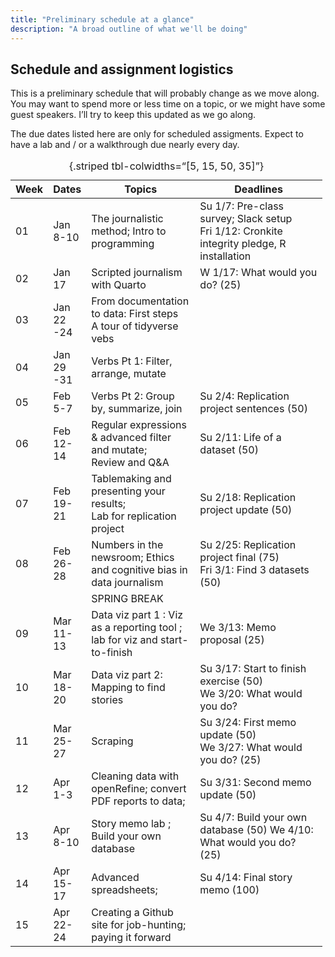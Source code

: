 ```yaml
---
title: "Preliminary schedule at a glance"
description: "A broad outline of what we'll be doing"
---
```


## Schedule and assignment logistics {.unlisted}

This is a preliminary schedule that will probably change as we move along. You may want to spend more or less time on a topic, or we might have some guest speakers. I'll try to keep this updated as we go along.

The due dates listed here are only for scheduled assigments. Expect to have a lab and / or a walkthrough due nearly every day.

+----------+------------+-----------------------------------------------------------------------------+------------------------------------------------------------------------------------------------+
| Week     | Dates      | Topics                                                                      | Deadlines                                                                                      |
+==========+============+=============================================================================+================================================================================================+
| 01       | Jan 8-10   | The journalistic method; Intro to programming                               | Su 1/7: Pre-class survey; Slack setup <br> Fri 1/12: Cronkite integrity pledge, R installation |
+----------+------------+-----------------------------------------------------------------------------+------------------------------------------------------------------------------------------------+
| 02       | Jan 17     | Scripted journalism with Quarto                                             | W 1/17: What would you do? (25)                                                                |
+----------+------------+-----------------------------------------------------------------------------+------------------------------------------------------------------------------------------------+
| 03       | Jan 22 -24 | From documentation to data: First steps\                                    |                                                                                                |
|          |            | A tour of tidyverse vebs                                                    |                                                                                                |
+----------+------------+-----------------------------------------------------------------------------+------------------------------------------------------------------------------------------------+
| 04       | Jan 29 -31 | Verbs Pt 1: Filter, arrange, mutate                                         |                                                                                                |
+----------+------------+-----------------------------------------------------------------------------+------------------------------------------------------------------------------------------------+
| 05       | Feb 5-7    | Verbs Pt 2: Group by, summarize, join                                       | Su 2/4: Replication project sentences (50)                                                     |
+----------+------------+-----------------------------------------------------------------------------+------------------------------------------------------------------------------------------------+
| 06       | Feb 12-14  | Regular expressions & advanced filter and mutate;\                          | Su 2/11: Life of a dataset (50)                                                                |
|          |            | Review and Q&A                                                              |                                                                                                |
+----------+------------+-----------------------------------------------------------------------------+------------------------------------------------------------------------------------------------+
| 07       | Feb 19-21  | Tablemaking and presenting your results;\                                   | Su 2/18: Replication project update (50)                                                       |
|          |            | Lab for replication project                                                 |                                                                                                |
+----------+------------+-----------------------------------------------------------------------------+------------------------------------------------------------------------------------------------+
| 08       | Feb 26-28  | Numbers in the newsroom; Ethics and cognitive bias in data journalism       | Su 2/25: Replication project final (75) <br> Fri 3/1: Find 3 datasets (50)                     |
+----------+------------+-----------------------------------------------------------------------------+------------------------------------------------------------------------------------------------+
|          |            | SPRING BREAK                                                                |                                                                                                |
+----------+------------+-----------------------------------------------------------------------------+------------------------------------------------------------------------------------------------+
| 09       | Mar 11-13  | Data viz part 1 : Viz as a reporting tool ; lab for viz and start-to-finish | We 3/13: Memo proposal (25)                                                                    |
+----------+------------+-----------------------------------------------------------------------------+------------------------------------------------------------------------------------------------+
| 10       | Mar 18-20  | Data viz part 2: Mapping to find stories                                    | Su 3/17: Start to finish exercise (50)\                                                        |
|          |            |                                                                             | We 3/20: What would you do?                                                                    |
+----------+------------+-----------------------------------------------------------------------------+------------------------------------------------------------------------------------------------+
| 11       | Mar 25-27  | Scraping                                                                    | Su 3/24: First memo update (50) <br> We 3/27: What would you do? (25)                          |
+----------+------------+-----------------------------------------------------------------------------+------------------------------------------------------------------------------------------------+
| 12       | Apr 1-3    | Cleaning data with openRefine; convert PDF reports to data;                 | Su 3/31: Second memo update (50)\                                                              |
+----------+------------+-----------------------------------------------------------------------------+------------------------------------------------------------------------------------------------+
| 13       | Apr 8-10   | Story memo lab ; Build your own database                                    | Su 4/7: Build your own database (50) We 4/10: What would you do? (25)                          |
+----------+------------+-----------------------------------------------------------------------------+------------------------------------------------------------------------------------------------+
| 14       | Apr 15-17  | Advanced spreadsheets;                                                      | Su 4/14: Final story memo (100) <br>                                                           |
+----------+------------+-----------------------------------------------------------------------------+------------------------------------------------------------------------------------------------+
| 15       | Apr 22-24  | Creating a Github site for job-hunting; paying it forward                   |                                                                                                |
+----------+------------+-----------------------------------------------------------------------------+------------------------------------------------------------------------------------------------+

: {.striped tbl-colwidths="\[5, 15, 50, 35\]"}